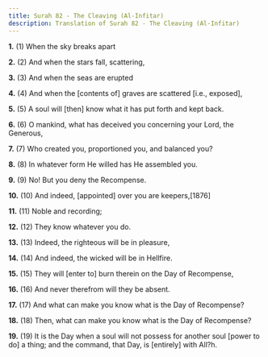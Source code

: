 ```yaml
---
title: Surah 82 - The Cleaving (Al-Infitar)
description: Translation of Surah 82 - The Cleaving (Al-Infitar)
---
```


**1.** (1) When the sky breaks apart

**2.** (2) And when the stars fall, scattering,

**3.** (3) And when the seas are erupted

**4.** (4) And when the [contents of] graves are scattered [i.e., exposed],

**5.** (5) A soul will [then] know what it has put forth and kept back.

**6.** (6) O mankind, what has deceived you concerning your Lord, the Generous,

**7.** (7) Who created you, proportioned you, and balanced you?

**8.** (8) In whatever form He willed has He assembled you.

**9.** (9) No! But you deny the Recompense.

**10.** (10) And indeed, [appointed] over you are keepers,[1876]

**11.** (11) Noble and recording;

**12.** (12) They know whatever you do.

**13.** (13) Indeed, the righteous will be in pleasure,

**14.** (14) And indeed, the wicked will be in Hellfire.

**15.** (15) They will [enter to] burn therein on the Day of Recompense,

**16.** (16) And never therefrom will they be absent.

**17.** (17) And what can make you know what is the Day of Recompense?

**18.** (18) Then, what can make you know what is the Day of Recompense?

**19.** (19) It is the Day when a soul will not possess for another soul [power to do] a thing; and the command, that Day, is [entirely] with All?h.

